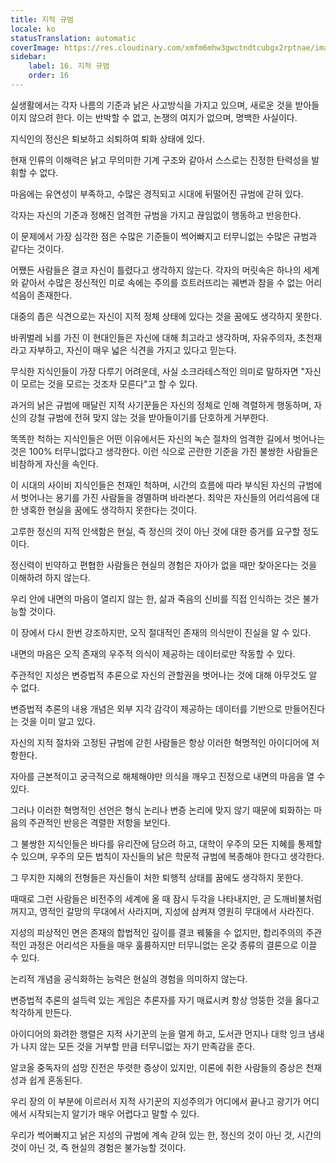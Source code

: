 ```yaml
---
title: 지적 규범
locale: ko
statusTranslation: automatic
coverImage: https://res.cloudinary.com/xmfm6mhw3gwctndtcubgx2rptnae/image/upload/v1741354419/small_cover_la_gran_rebelion_28716e29d2.webp
sidebar:
    label: 16. 지적 규범
    order: 16
---
```

실생활에서는 각자 나름의 기준과 낡은 사고방식을 가지고 있으며, 새로운 것을 받아들이지 않으려 한다. 이는 반박할 수 없고, 논쟁의 여지가 없으며, 명백한 사실이다.

지식인의 정신은 퇴보하고 쇠퇴하여 퇴화 상태에 있다.

현재 인류의 이해력은 낡고 무의미한 기계 구조와 같아서 스스로는 진정한 탄력성을 발휘할 수 없다.

마음에는 유연성이 부족하고, 수많은 경직되고 시대에 뒤떨어진 규범에 갇혀 있다.

각자는 자신의 기준과 정해진 엄격한 규범을 가지고 끊임없이 행동하고 반응한다.

이 문제에서 가장 심각한 점은 수많은 기준들이 썩어빠지고 터무니없는 수많은 규범과 같다는 것이다.

어쨌든 사람들은 결코 자신이 틀렸다고 생각하지 않는다. 각자의 머릿속은 하나의 세계와 같아서 수많은 정신적인 미로 속에는 주의를 흐트러뜨리는 궤변과 참을 수 없는 어리석음이 존재한다.

대중의 좁은 식견으로는 자신이 지적 정체 상태에 있다는 것을 꿈에도 생각하지 못한다.

바퀴벌레 뇌를 가진 이 현대인들은 자신에 대해 최고라고 생각하며, 자유주의자, 초천재라고 자부하고, 자신이 매우 넓은 식견을 가지고 있다고 믿는다.

무식한 지식인들이 가장 다루기 어려운데, 사실 소크라테스적인 의미로 말하자면 "자신이 모르는 것을 모르는 것조차 모른다"고 할 수 있다.

과거의 낡은 규범에 매달린 지적 사기꾼들은 자신의 정체로 인해 격렬하게 행동하며, 자신의 강철 규범에 전혀 맞지 않는 것을 받아들이기를 단호하게 거부한다.

똑똑한 척하는 지식인들은 어떤 이유에서든 자신의 녹슨 절차의 엄격한 길에서 벗어나는 것은 100% 터무니없다고 생각한다. 이런 식으로 곤란한 기준을 가진 불쌍한 사람들은 비참하게 자신을 속인다.

이 시대의 사이비 지식인들은 천재인 척하며, 시간의 흐름에 따라 부식된 자신의 규범에서 벗어나는 용기를 가진 사람들을 경멸하며 바라본다. 최악은 자신들의 어리석음에 대한 냉혹한 현실을 꿈에도 생각하지 못한다는 것이다.

고루한 정신의 지적 인색함은 현실, 즉 정신의 것이 아닌 것에 대한 증거를 요구할 정도이다.

정신력이 빈약하고 편협한 사람들은 현실의 경험은 자아가 없을 때만 찾아온다는 것을 이해하려 하지 않는다.

우리 안에 내면의 마음이 열리지 않는 한, 삶과 죽음의 신비를 직접 인식하는 것은 불가능할 것이다.

이 장에서 다시 한번 강조하지만, 오직 절대적인 존재의 의식만이 진실을 알 수 있다.

내면의 마음은 오직 존재의 우주적 의식이 제공하는 데이터로만 작동할 수 있다.

주관적인 지성은 변증법적 추론으로 자신의 관할권을 벗어나는 것에 대해 아무것도 알 수 없다.

변증법적 추론의 내용 개념은 외부 지각 감각이 제공하는 데이터를 기반으로 만들어진다는 것을 이미 알고 있다.

자신의 지적 절차와 고정된 규범에 갇힌 사람들은 항상 이러한 혁명적인 아이디어에 저항한다.

자아를 근본적이고 궁극적으로 해체해야만 의식을 깨우고 진정으로 내면의 마음을 열 수 있다.

그러나 이러한 혁명적인 선언은 형식 논리나 변증 논리에 맞지 않기 때문에 퇴화하는 마음의 주관적인 반응은 격렬한 저항을 보인다.

그 불쌍한 지식인들은 바다를 유리잔에 담으려 하고, 대학이 우주의 모든 지혜를 통제할 수 있으며, 우주의 모든 법칙이 자신들의 낡은 학문적 규범에 복종해야 한다고 생각한다.

그 무지한 지혜의 전형들은 자신들이 처한 퇴행적 상태를 꿈에도 생각하지 못한다.

때때로 그런 사람들은 비전주의 세계에 올 때 잠시 두각을 나타내지만, 곧 도깨비불처럼 꺼지고, 영적인 갈망의 무대에서 사라지며, 지성에 삼켜져 영원히 무대에서 사라진다.

지성의 피상적인 면은 존재의 합법적인 깊이를 결코 꿰뚫을 수 없지만, 합리주의의 주관적인 과정은 어리석은 자들을 매우 훌륭하지만 터무니없는 온갖 종류의 결론으로 이끌 수 있다.

논리적 개념을 공식화하는 능력은 현실의 경험을 의미하지 않는다.

변증법적 추론의 설득력 있는 게임은 추론자를 자기 매료시켜 항상 엉뚱한 것을 옳다고 착각하게 만든다.

아이디어의 화려한 행렬은 지적 사기꾼의 눈을 멀게 하고, 도서관 먼지나 대학 잉크 냄새가 나지 않는 모든 것을 거부할 만큼 터무니없는 자기 만족감을 준다.

알코올 중독자의 섬망 진전은 뚜렷한 증상이 있지만, 이론에 취한 사람들의 증상은 천재성과 쉽게 혼동된다.

우리 장의 이 부분에 이르러서 지적 사기꾼의 지성주의가 어디에서 끝나고 광기가 어디에서 시작되는지 알기가 매우 어렵다고 말할 수 있다.

우리가 썩어빠지고 낡은 지성의 규범에 계속 갇혀 있는 한, 정신의 것이 아닌 것, 시간의 것이 아닌 것, 즉 현실의 경험은 불가능할 것이다.

